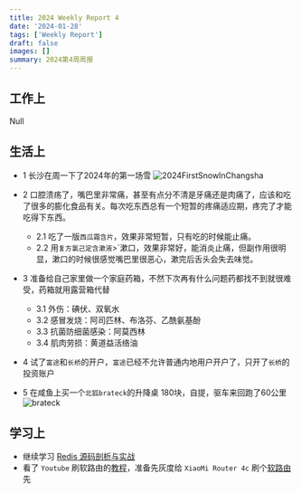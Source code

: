 ```yaml
---
title: 2024 Weekly Report 4
date: '2024-01-28'
tags: ['Weekly Report']
draft: false
images: []
summary: 2024第4周周报
---
```


<TOCInline toc={props.toc}/>

## 工作上

Null

## 生活上

- 1 长沙在周一下了2024年的第一场雪
![2024FirstSnowInChangsha](/static/images/2024FirstSnowInChangsha.jpg)

- 2 口腔溃疡了，嘴巴里非常痛，甚至有点分不清是牙痛还是肉痛了，应该和吃了很多的膨化食品有关。每次吃东西总有一个短暂的疼痛适应期，疼完了才能吃得下东西。
  - 2.1 吃了一版`西瓜霜含片`，效果非常短暂，只有吃的时候能止痛。
  - 2.2 用`复方氯己定含漱液`>`漱口，效果非常好，能消炎止痛，但副作用很明显，漱口的时候很感觉嘴巴里很恶心，漱完后舌头会失去味觉。

- 3 准备给自己家里做一个家庭药箱，不然下次再有什么问题药都找不到就很难受，药箱就用露营箱代替
  - 3.1 外伤：碘伏、双氧水
  - 3.2 感冒发烧：阿司匹林、布洛芬、乙酰氨基酚
  - 3.3 抗菌防细菌感染：阿莫西林
  - 3.4 肌肉劳损：黄道益活络油

- 4 试了`富途`和`长桥`的开户，`富途`已经不允许普通内地用户开户了，只开了`长桥`的投资账户
- 5 在咸鱼上买一个`北狐brateck`的升降桌 180块，自提，驱车来回跑了60公里
![brateck](/static/images/brateck.jpg)





## 学习上

- 继续学习 [Redis 源码剖析与实战](https://time.geekbang.org/column/intro/430)
- 看了 `Youtube` 刷软路由的[教程](https://www.youtube.com/watch?v=JfSJmPFiL_s)，准备先灰度给 `XiaoMi Router 4c` 刷个[软路由](https://openwrt.org/zh/toh/start?dataflt%5BBrand*%7E%5D=xiaomi)先






